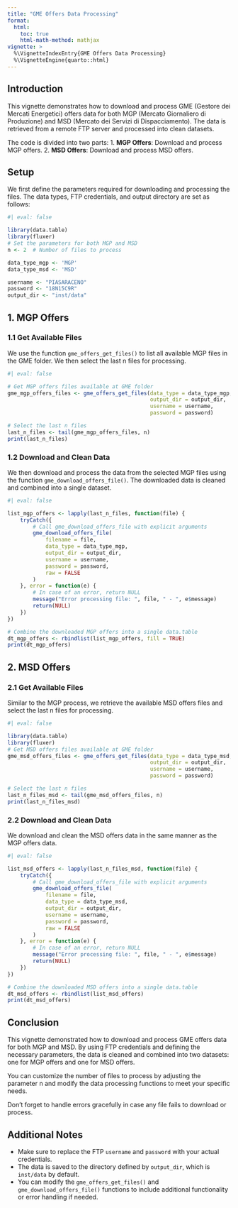 ```yaml
---
title: "GME Offers Data Processing"
format: 
  html:
    toc: true
    html-math-method: mathjax
vignette: >
  %\VignetteIndexEntry{GME Offers Data Processing}
  %\VignetteEngine{quarto::html}
---
```


## Introduction

This vignette demonstrates how to download and process GME (Gestore dei Mercati Energetici) offers data for both MGP (Mercato Giornaliero di Produzione) and MSD (Mercato dei Servizi di Dispacciamento). The data is retrieved from a remote FTP server and processed into clean datasets.

The code is divided into two parts:
1. **MGP Offers**: Download and process MGP offers.
2. **MSD Offers**: Download and process MSD offers.

## Setup

We first define the parameters required for downloading and processing the files. The data types, FTP credentials, and output directory are set as follows:

```r
#| eval: false

library(data.table)
library(fluxer)
# Set the parameters for both MGP and MSD
n <- 2  # Number of files to process

data_type_mgp <- 'MGP'
data_type_msd <- 'MSD'

username <- "PIASARACENO"
password <- "18N15C9R"
output_dir <- "inst/data"
```

## 1. MGP Offers
### 1.1 Get Available Files
We use the function `gme_offers_get_files()` to list all available MGP files in the GME folder. We then select the last n files for processing.


```r
#| eval: false

# Get MGP offers files available at GME folder
gme_mgp_offers_files <- gme_offers_get_files(data_type = data_type_mgp, 
                                             output_dir = output_dir, 
                                             username = username, 
                                             password = password)

# Select the last n files
last_n_files <- tail(gme_mgp_offers_files, n)
print(last_n_files)

```

### 1.2 Download and Clean Data
We then download and process the data from the selected MGP files using the function `gme_download_offers_file()`. The downloaded data is cleaned and combined into a single dataset.


```r
#| eval: false

list_mgp_offers <- lapply(last_n_files, function(file) {
    tryCatch({
        # Call gme_download_offers_file with explicit arguments
        gme_download_offers_file(
            filename = file,
            data_type = data_type_mgp,
            output_dir = output_dir,
            username = username,
            password = password,
            raw = FALSE
        )
    }, error = function(e) {
        # In case of an error, return NULL
        message("Error processing file: ", file, " - ", e$message)
        return(NULL)
    })
})

# Combine the downloaded MGP offers into a single data.table
dt_mgp_offers <- rbindlist(list_mgp_offers, fill = TRUE)
print(dt_mgp_offers)

```

## 2. MSD Offers
### 2.1 Get Available Files
Similar to the MGP process, we retrieve the available MSD offers files and select the last n files for processing.

```r
#| eval: false

library(data.table)
library(fluxer)
# Get MSD offers files available at GME folder
gme_msd_offers_files <- gme_offers_get_files(data_type = data_type_msd, 
                                             output_dir = output_dir, 
                                             username = username, 
                                             password = password)

# Select the last n files
last_n_files_msd <- tail(gme_msd_offers_files, n)
print(last_n_files_msd)

```

### 2.2 Download and Clean Data
We download and clean the MSD offers data in the same manner as the MGP offers data.


```r
#| eval: false

list_msd_offers <- lapply(last_n_files_msd, function(file) {
    tryCatch({
        # Call gme_download_offers_file with explicit arguments
        gme_download_offers_file(
            filename = file,
            data_type = data_type_msd,
            output_dir = output_dir,
            username = username,
            password = password,
            raw = FALSE
        )
    }, error = function(e) {
        # In case of an error, return NULL
        message("Error processing file: ", file, " - ", e$message)
        return(NULL)
    })
})

# Combine the downloaded MSD offers into a single data.table
dt_msd_offers <- rbindlist(list_msd_offers)
print(dt_msd_offers)

```

## Conclusion
This vignette demonstrated how to download and process GME offers data for both MGP and MSD. By using FTP credentials and defining the necessary parameters, the data is cleaned and combined into two datasets: one for MGP offers and one for MSD offers.

You can customize the number of files to process by adjusting the parameter n and modify the data processing functions to meet your specific needs.

Don't forget to handle errors gracefully in case any file fails to download or process.

## Additional Notes
- Make sure to replace the FTP `username` and `password` with your actual credentials.  
- The data is saved to the directory defined by `output_dir`, which is `inst/data` by default.  
- You can modify the `gme_offers_get_files()` and `gme_download_offers_file()` functions to include additional functionality or error handling if needed.  
